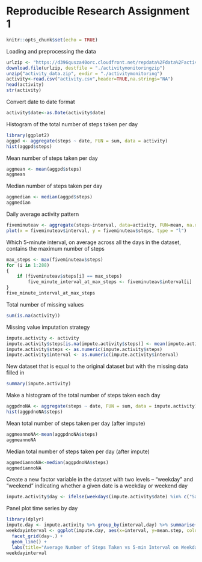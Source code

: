 Reproducible Research Assignment 1
=============================================

```r
knitr::opts_chunk$set(echo = TRUE)
```
Loading and preprocessing the data
```r
urlzip <- "https://d396qusza40orc.cloudfront.net/repdata%2Fdata%2Factivity.zip"
download.file(urlzip, destfile = "./activitymonitoringzip")
unzip("activity_data.zip", exdir = "./activitymonitoring")
activity<-read.csv("activity.csv",header=TRUE,na.strings="NA")
head(activity)
str(activity)
```
Convert date to date format
```r
activity$date<-as.Date(activity$date)
```
Histogram of the total number of steps taken per day
```r
library(ggplot2)
aggpd <- aggregate(steps ~ date, FUN = sum, data = activity)
hist(aggpd$steps)
```









Mean number of steps taken per day 
```r
aggmean <- mean(aggpd$steps)
aggmean
```
Median number of steps taken per day
```r
aggmedian <- median(aggpd$steps)
aggmedian
```
Daily average activity pattern
```r
fiveminuteav <- aggregate(steps~interval, data=activity, FUN=mean, na.rm=TRUE)
plot(x = fiveminuteav$interval, y = fiveminuteav$steps, type = "l") 
```










Which 5-minute interval, on average across all the days in the dataset, contains the maximum number of steps
```r
max_steps <- max(fiveminuteav$steps)
for (i in 1:288) 
{
    if (fiveminuteav$steps[i] == max_steps)
        five_minute_interval_at_max_steps <- fiveminuteav$interval[i]
}
five_minute_interval_at_max_steps
```
Total number of missing values
```r
sum(is.na(activity))
```
Missing value imputation strategy
```r
impute.activity <- activity
impute.activity$steps[is.na(impute.activity$steps)] <- mean(impute.activity$steps,na.rm=TRUE)
impute.activity$steps <- as.numeric(impute.activity$steps)
impute.activity$interval <- as.numeric(impute.activity$interval)
```
New dataset that is equal to the original dataset but with the missing data filled in
```r
summary(impute.activity)
```
Make a histogram of the total number of steps taken each day
```r
aggpdnoNA <- aggregate(steps ~ date, FUN = sum, data = impute.activity)
hist(aggpdnoNA$steps)
```








Mean total number of steps taken per day (after impute)
```r
aggmeannoNA<-mean(aggpdnoNA$steps)
aggmeannoNA
```
Median total number of steps taken per day (after impute)
```r
aggmediannoNA<-median(aggpdnoNA$steps)
aggmediannoNA
```
Create a new factor variable in the dataset with two levels – “weekday” and “weekend” indicating whether a given date is a weekday or weekend day
```r
impute.activity$day <- ifelse(weekdays(impute.activity$date) %in% c("Saturday","Sunday"), "weekday", "weekend")
```
Panel plot time series by day
```r
library(dplyr)
impute.day <- impute.activity %>% group_by(interval,day) %>% summarise(mean.step=mean(steps))
weekdayinterval <- ggplot(impute.day, aes(x=interval, y=mean.step, color=day)) + 
  facet_grid(day~.) +
  geom_line() + 
  labs(title="Average Number of Steps Taken vs 5-min Interval on Weekday/Weekend", y="Average Number of Steps", x="5 minute Interval Times Series")
weekdayinterval
```
